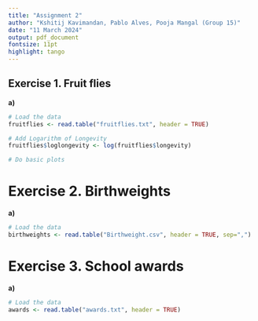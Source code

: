 ---
title: "Assignment 2"
author: "Kshitij Kavimandan, Pablo Alves, Pooja Mangal (Group 15)"
date: "11 March 2024"
output: pdf_document
fontsize: 11pt
highlight: tango
---

## Exercise 1. Fruit flies

**a)** 

```{r}
# Load the data
fruitflies <- read.table("fruitflies.txt", header = TRUE)

# Add Logarithm of Longevity
fruitflies$loglongevity <- log(fruitflies$longevity)
```


```{r,fig.margin = TRUE,fig.width=6,fig.height=3,fig.align="center"}
# Do basic plots

```



# Exercise 2. Birthweights

**a)** 

```{r}
# Load the data
birthweights <- read.table("Birthweight.csv", header = TRUE, sep=",")
```


# Exercise 3. School awards

**a)** 

```{r}
# Load the data
awards <- read.table("awards.txt", header = TRUE)
```